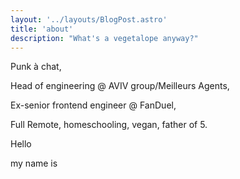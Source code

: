 ```yaml
---
layout: '../layouts/BlogPost.astro'
title: 'about'
description: "What's a vegetalope anyway?"
---
```



Punk à chat,

Head of engineering @ AVIV group/Meilleurs Agents,

Ex-senior frontend engineer @ FanDuel,

Full Remote, homeschooling, vegan, father of 5.

<div class="hello">
	<div class="top">
		<div>Hello</div>
		<p>my name is</p>
	</div>
	<div class="name">
		<Picture
			src={logoImage}
			aspectRatio="1805:887"
			fit="contain"
			formats={['webp', 'avif']}
			widths={[100, 200, 400, 800]}
			alt="vegetalope written with a black Sharpie on white paper"
		/>
	</div>
</div>
